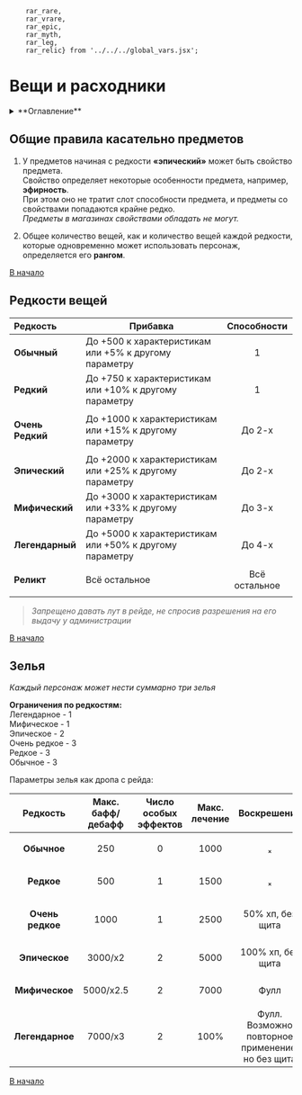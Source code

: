         rar_rare,
        rar_vrare,
        rar_epic,
        rar_myth,
        rar_leg,
        rar_relic} from '../../../global_vars.jsx';


# Вещи и расходники

<details>
    <summary> **Оглавление** </summary>

    %toc%
</details>

## Общие правила касательно предметов

1) У предметов начиная с редкости **«эпический»** может быть свойство предмета.  
Свойство определяет некоторые особенности предмета, например, **эфирность**.  
При этом оно не тратит слот способности предмета, и предметы со свойствами попадаются крайне редко.  
*Предметы в магазинах свойствами обладать не могут.*

2) Общее количество вещей, как и количество вещей каждой редкости, которые одновременно может использовать персонаж,  
определяется его **рангом**.

[В начало](#top)

## Редкости вещей

<div style={{overflow:'auto'}}>

| **Редкость**                                      | **Прибавка**                                            | **Способности** |
|:--------------------------------------------------|---------------------------------------------------------|:---------------:|
| <p style={{color:rar_common}}>**Обычный**</p>      | До +500 к характеристикам или +5% к другому параметру   |        1        |
| <p style={{color:rar_rare}}>**Редкий**</p>       | До +750 к характеристикам или +10% к другому параметру  |        1        |
| <p style={{color:rar_vrare}}>**Очень Редкий**</p> | До +1000 к характеристикам или +15% к другому параметру |     До 2-х      |
| <p style={{color:rar_epic}}>**Эпический** </p>   | До +2000 к характеристикам или +25% к другому параметру |     До 2-х      |
| <p style={{color:rar_myth}}>**Мифический**</p>   | До +3000 к характеристикам или +33% к другому параметру |     До 3-х      |
| <p style={{color:rar_leg}}>**Легендарный**</p>   | До +5000 к характеристикам или +50% к другому параметру |     До 4-х      |
| <p style={{color:rar_relic}}>**Реликт**</p>       | Всё остальное                                           |  Всё остальное  |
</div>

> *Запрещено давать лут в рейде, не спросив разрешения на его выдачу у администрации*

[В начало](#top)

## Зелья

*Каждый персонаж может нести суммарно три зелья*

**Ограничения по редкостям:**  
Легендарное - 1  
Мифическое - 1  
Эпическое - 2  
Очень редкое - 3  
Редкое - 3  
Обычное - 3  

Параметры зелья как дропа с рейда:
<div style={{overflow:'auto'}}>

| **Редкость**                                   | **Макс. бафф/дебафф** | **Число особых эффектов** | **Макс. лечение** |                                                                   **Воскрешение** |
|:-----------------------------------------------:|:-----------------------:|:---------------------------:|:-------------------:|:----------------------------------------------------------------------------------:|
| <p style={{color:rar_common}}>**Обычное**</p>      | 250                   | 0                         | 1000              |                                              ₓ |
| <p style={{color:rar_rare}}>**Редкое**</p>       | 500                   | 1                         | 1500              |                                                ₓ |
| <p style={{color:rar_vrare}}>**Очень редкое**</p> | 1000                  | 1                         | 2500              |                                 50% хп, без щита |
| <p style={{color:rar_epic}}>**Эпическое**</p>    | 3000/x2               | 2                         | 5000              |                                100% хп, без щита |
| <p style={{color:rar_myth}}>**Мифическое**</p>   | 5000/x2.5             | 2                         | 7000              |                                             Фулл |
| <p style={{color:rar_leg}}>**Легендарное**</p>   | 7000/x3               | 2                         | 100%              | Фулл. Возможно повторное применение, но без щита |
</div>

[В начало](#top)